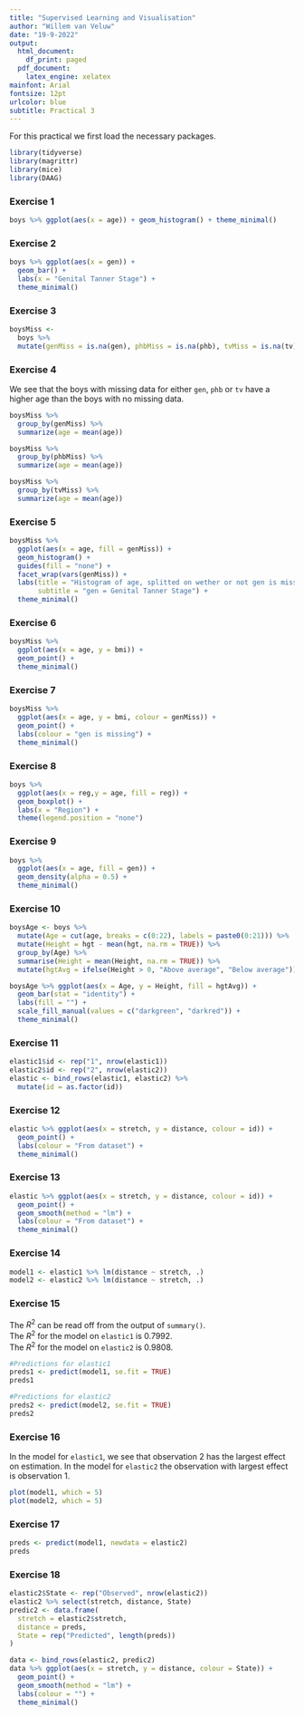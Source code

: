 ```yaml
---
title: "Supervised Learning and Visualisation"
author: "Willem van Veluw"
date: "19-9-2022"
output:
  html_document:
    df_print: paged
  pdf_document:
    latex_engine: xelatex
mainfont: Arial
fontsize: 12pt
urlcolor: blue
subtitle: Practical 3
---
```

For this practical we first load the necessary packages.
```r
library(tidyverse)
library(magrittr)
library(mice)
library(DAAG)
```

### Exercise 1
```r
boys %>% ggplot(aes(x = age)) + geom_histogram() + theme_minimal()
```

### Exercise 2
```r
boys %>% ggplot(aes(x = gen)) + 
  geom_bar() + 
  labs(x = "Genital Tanner Stage") +
  theme_minimal()
```

### Exercise 3
```r
boysMiss <-
  boys %>% 
  mutate(genMiss = is.na(gen), phbMiss = is.na(phb), tvMiss = is.na(tv))
```

### Exercise 4
We see that the boys with missing data for either `gen`, `phb` or `tv` have a higher age than the boys with no missing data.
```r
boysMiss %>% 
  group_by(genMiss) %>% 
  summarize(age = mean(age))

boysMiss %>% 
  group_by(phbMiss) %>% 
  summarize(age = mean(age))

boysMiss %>% 
  group_by(tvMiss) %>% 
  summarize(age = mean(age))
```

### Exercise 5
```r
boysMiss %>% 
  ggplot(aes(x = age, fill = genMiss)) +
  geom_histogram() +
  guides(fill = "none") +
  facet_wrap(vars(genMiss)) +
  labs(title = "Histogram of age, splitted on wether or not gen is missing.",
       subtitle = "gen = Genital Tanner Stage") +
  theme_minimal()
```

### Exercise 6
```r
boysMiss %>% 
  ggplot(aes(x = age, y = bmi)) +
  geom_point() +
  theme_minimal()
```

### Exercise 7
```r
boysMiss %>% 
  ggplot(aes(x = age, y = bmi, colour = genMiss)) +
  geom_point() +
  labs(colour = "gen is missing") +
  theme_minimal()
```

### Exercise 8
```r
boys %>% 
  ggplot(aes(x = reg,y = age, fill = reg)) +
  geom_boxplot() +
  labs(x = "Region") +
  theme(legend.position = "none")
```

### Exercise 9
```r
boys %>% 
  ggplot(aes(x = age, fill = gen)) +
  geom_density(alpha = 0.5) +
  theme_minimal()
```

### Exercise 10
```r
boysAge <- boys %>% 
  mutate(Age = cut(age, breaks = c(0:22), labels = paste0(0:21))) %>% 
  mutate(Height = hgt - mean(hgt, na.rm = TRUE)) %>% 
  group_by(Age) %>% 
  summarise(Height = mean(Height, na.rm = TRUE)) %>% 
  mutate(hgtAvg = ifelse(Height > 0, "Above average", "Below average"))

boysAge %>% ggplot(aes(x = Age, y = Height, fill = hgtAvg)) +
  geom_bar(stat = "identity") +
  labs(fill = "") +
  scale_fill_manual(values = c("darkgreen", "darkred")) +
  theme_minimal()
```

### Exercise 11
```r
elastic1$id <- rep("1", nrow(elastic1))
elastic2$id <- rep("2", nrow(elastic2))
elastic <- bind_rows(elastic1, elastic2) %>% 
  mutate(id = as.factor(id))
```

### Exercise 12
```r
elastic %>% ggplot(aes(x = stretch, y = distance, colour = id)) +
  geom_point() +
  labs(colour = "From dataset") +
  theme_minimal()
```

### Exercise 13

```r
elastic %>% ggplot(aes(x = stretch, y = distance, colour = id)) +
  geom_point() +
  geom_smooth(method = "lm") +
  labs(colour = "From dataset") +
  theme_minimal()
```

### Exercise 14
```r
model1 <- elastic1 %>% lm(distance ~ stretch, .)
model2 <- elastic2 %>% lm(distance ~ stretch, .)
```

### Exercise 15
The $R^2$ can be read off from the output of `summary()`.  
The $R^2$ for the model on `elastic1` is 0.7992.  
The $R^2$ for the model on `elastic2` is 0.9808.
```r
#Predictions for elastic1
preds1 <- predict(model1, se.fit = TRUE)
preds1

#Predictions for elastic2
preds2 <- predict(model2, se.fit = TRUE)
preds2
```

### Exercise 16
In the model for `elastic1`, we see that observation 2 has the largest effect on estimation. In the model for `elastic2` the observation with largest effect is observation 1.
```r
plot(model1, which = 5)
plot(model2, which = 5)
```

### Exercise 17
```r
preds <- predict(model1, newdata = elastic2)
preds
```

### Exercise 18
```r
elastic2$State <- rep("Observed", nrow(elastic2))
elastic2 %>% select(stretch, distance, State)
predic2 <- data.frame(
  stretch = elastic2$stretch,
  distance = preds,
  State = rep("Predicted", length(preds))
)

data <- bind_rows(elastic2, predic2)
data %>% ggplot(aes(x = stretch, y = distance, colour = State)) + 
  geom_point() +
  geom_smooth(method = "lm") +
  labs(colour = "") +
  theme_minimal()
```

